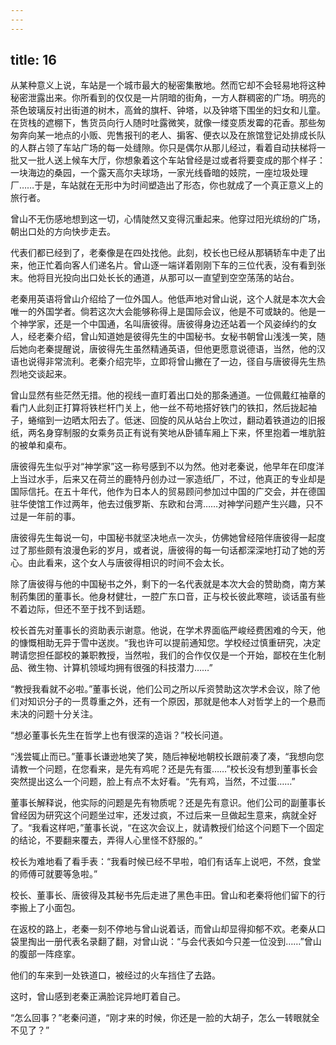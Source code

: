 ```yaml
---
---
---
```

title: 16
---



从某种意义上说，车站是一个城市最大的秘密集散地。然而它却不会轻易地将这种秘密泄露出来。你所看到的仅仅是一片阴暗的街角，一方人群稠密的广场。明亮的茶色玻璃反衬出街道的树木，高耸的旗杆、钟塔，以及钟塔下围坐的妇女和儿童。在货栈的遮棚下，售货员向行人随时吐露微笑，就像一缕变质发霉的花香。那些匆匆奔向某一地点的小贩、兜售报刊的老人、掮客、便衣以及在旅馆登记处排成长队的人群占领了车站广场的每一处缝隙。你只是偶尔从那儿经过，看着自动扶梯将一批又一批人送上候车大厅，你想象着这个车站曾经是过或者将要变成的那个样子：一块海边的桑园，一个露天高尔夫球场，一家光线昏暗的妓院，一座垃圾处理厂……于是，车站就在无形中为时间塑造出了形态，你也就成了一个真正意义上的旅行者。

曾山不无伤感地想到这一切，心情陡然又变得沉重起来。他穿过阳光缤纷的广场，朝出口处的方向快步走去。

代表们都已经到了，老秦像是在四处找他。此刻，校长也已经从那辆轿车中走了出来，他正忙着向客人们递名片。曾山逐一端详着刚刚下车的三位代表，没有看到张末。他将目光投向出口处长长的通道，从那可以一直望到空空荡荡的站台。

老秦用英语将曾山介绍给了一位外国人。他低声地对曾山说，这个人就是本次大会唯一的外国学者。倘若这次大会能够称得上是国际会议，他是不可或缺的。他是一个神学家，还是一个中国通，名叫唐彼得。唐彼得身边还站着一个风姿绰约的女人，经老秦介绍，曾山知道她是彼得先生的中国秘书。女秘书朝曾山浅浅一笑，随后她向老秦提醒说，唐彼得先生虽然精通英语，但他更愿意说德语，当然，他的汉语也说得非常流利。老秦介绍完毕，立即将曾山撇在了一边，径自与唐彼得先生热烈地交谈起来。

曾山显然有些茫然无措。他的视线一直盯着出口处的那条通道。一位佩戴红袖章的看门人此刻正打算将铁栏杆门关上，他一丝不苟地搭好铁门的铁扣，然后拢起袖子，蜷缩到一边晒太阳去了。低迷、回旋的风从站台上吹过，翻动着铁道边的旧报纸，两名身穿制服的女乘务员正有说有笑地从卧铺车厢上下来，怀里抱着一堆肮脏的被单和桌布。

唐彼得先生似乎对“神学家”这一称号感到不以为然。他对老秦说，他早年在印度洋上当过水手，后来又在荷兰的鹿特丹创办过一家造纸厂，不过，他真正的专业却是国际信托。在五十年代，他作为日本人的贸易顾问参加过中国的广交会，并在德国驻华使馆工作过两年，他去过俄罗斯、东欧和台湾……对神学问题产生兴趣，只不过是一年前的事。

唐彼得先生每说一句，中国秘书就坚决地点一次头，仿佛她曾经陪伴唐彼得一起度过了那些颇有浪漫色彩的岁月，或者说，唐彼得的每一句话都深深地打动了她的芳心。由此看来，这个女人与唐彼得相识的时间不会太长。

除了唐彼得与他的中国秘书之外，剩下的一名代表就是本次大会的赞助商，南方某制药集团的董事长。他身材健壮，一腔广东口音，正与校长彼此寒暄，谈话虽有些不着边际，但还不至于找不到话题。

校长首先对董事长的资助表示谢意。他说，在学术界面临严峻经费困难的今天，他的慷慨相助无异于雪中送炭。“我也许可以提前通知您。学校经过慎重研究，决定聘请您担任鄙校的兼职教授，当然啦，我们的合作仅仅是一个开始，鄙校在生化制品、微生物、计算机领域均拥有很强的科技潜力……”

“教授我看就不必啦。”董事长说，他们公司之所以斥资赞助这次学术会议，除了他们对知识分子的一贯尊重之外，还有一个原因，那就是他本人对哲学上的一个悬而未决的问题十分关注。

“想必董事长先生在哲学上也有很深的造诣？”校长问道。

“浅尝辄止而已。”董事长谦逊地笑了笑，随后神秘地朝校长跟前凑了凑，“我想向您请教一个问题，在您看来，是先有鸡呢？还是先有蛋……”校长没有想到董事长会突然提出这么一个问题，脸上有点不太好看。“先有鸡，当然，不过蛋……”

董事长解释说，他实际的问题是先有物质呢？还是先有意识。他们公司的副董事长曾经因为研究这个问题坐过牢，还发过疯，不过后来一旦做起生意来，病就全好了。“我看这样吧，”董事长说，“在这次会议上，就请教授们给这个问题下一个固定的结论，不要翻来覆去，弄得人心里怪不舒服的。”

校长为难地看了看手表：“我看时候已经不早啦，咱们有话车上说吧，不然，食堂的师傅可就要等急啦。”

校长、董事长、唐彼得及其秘书先后走进了黑色丰田。曾山和老秦将他们留下的行李搬上了小面包。

在返校的路上，老秦一刻不停地与曾山说着话，而曾山却显得抑郁不欢。老秦从口袋里掏出一册代表名录翻了翻，对曾山说：“与会代表如今只差一位没到……”曾山的腹部一阵痉挛。

他们的车来到一处铁道口，被经过的火车挡住了去路。

这时，曾山感到老秦正满脸诧异地盯着自己。

“怎么回事？”老秦问道，“刚才来的时候，你还是一脸的大胡子，怎么一转眼就全不见了？”